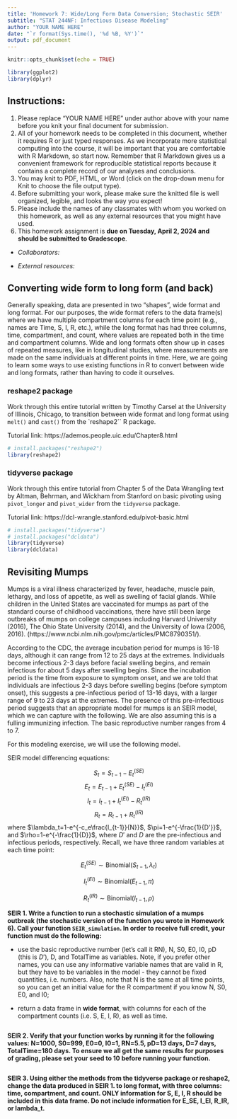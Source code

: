 ---
title: 'Homework 7: Wide/Long Form Data Conversion; Stochastic SEIR'
subtitle: "STAT 244NF: Infectious Disease Modeling"
author: "YOUR NAME HERE"
date: "`r format(Sys.time(), '%d %B, %Y')`"
output: pdf_document
---

```{r setup, include=FALSE}
knitr::opts_chunk$set(echo = TRUE)

library(ggplot2)
library(dplyr)
```

## Instructions:

1. Please replace "YOUR NAME HERE" under author above with your name before you knit your final document for submission.
2. All of your homework needs to be completed in this document, whether it requires R or just typed responses. As we incorporate more statistical computing into the course, it will be important that you are comfortable with R Markdown, so start now. Remember that R Markdown gives us a convenient framework for reproducible statistical reports because it contains a complete record of our analyses and conclusions.
3. You may knit to PDF, HTML, or Word (click on the drop-down menu for Knit to choose the file output type). 
4. Before submitting your work, please make sure the knitted file is well organized, legible, and looks the way you expect!
5. Please include the names of any classmates with whom you worked on this homework, as well as any external resources that you might have used.
6. This homework assignment is **due on Tuesday, April 2, 2024 and should be submitted to Gradescope**.

- *Collaborators:*

- *External resources:*

## Converting wide form to long form (and back)

Generally speaking, data are presented in two "shapes", wide format and long format. For our purposes, the wide format refers to the data frame(s) where we have multiple compartment columns for each time point (e.g., names are Time, S, I, R, etc.), while the long format has had three columns, time, compartment, and count, where values are repeated both in the time and compartment columns. Wide and long formats often show up in cases of repeated measures, like in longitudinal studies, where measurements are made on the same individuals at different points in time. Here, we are going to learn some ways to use existing functions in R to convert between wide and long formats, rather than having to code it ourselves. 

### reshape2 package

Work through this entire tutorial written by Timothy Carsel at the University of Illinois, Chicago, to transition between wide format and long format using `melt()` and `cast()` from the `reshape2`` R package.

Tutorial link: https://ademos.people.uic.edu/Chapter8.html

```{r}
# install.packages("reshape2")
library(reshape2)


```

### tidyverse package

Work through this entire tutorial from Chapter 5 of the Data Wrangling text by Altman, Behrman, and Wickham from Stanford on basic pivoting using `pivot_longer` and `pivot_wider` from the `tidyverse` package. 

Tutorial link: https://dcl-wrangle.stanford.edu/pivot-basic.html 

```{r}
# install.packages("tidyverse")
# install.packages("dcldata")
library(tidyverse)
library(dcldata)


```

## Revisiting Mumps

Mumps is a viral illness characterized by fever, headache, muscle pain, lethargy, and loss of appetite, as well as swelling of facial glands. While children in the United States are vaccinated for mumps as part of the standard course of childhood vaccinations, there have still been large outbreaks of mumps on college campuses including Harvard University (2016), The Ohio State University (2014), and the University of Iowa (2006, 2016). (https://www.ncbi.nlm.nih.gov/pmc/articles/PMC8790351/).

According to the CDC, the average incubation period for mumps is 16-18 days, although it can range from 12 to 25 days at the extremes. Individuals become infectious 2-3 days before facial swelling begins, and remain infectious for about 5 days after swelling begins. Since the incubation period is the time from exposure to symptom onset, and we are told that individuals are infectious 2-3 days before swelling begins (before symptom onset), this suggests a pre-infectious period of 13-16 days, with a larger range of 9 to 23 days at the extremes. The presence of this pre-infectious period suggests that an appropriate model for mumps is an SEIR model, which we can capture with the following. We are also assuming this is a fulling immunizing infection. The basic reproductive number ranges from 4 to 7. 

For this modeling exercise, we will use the following model.

SEIR model differencing equations:

$$S_t=S_{t-1}-E^{(SE)}_t$$
$$E_t=E_{t-1}+E^{(SE)}_t-I^{(EI)}_t$$
$$I_t=I_{t-1}+I^{(EI)}_t-R^{(IR)}_t$$
$$R_t=R_{t-1}+R^{(IR)}_t$$
where $\lambda_t=1-e^{-c_e\frac{I_{t-1}}{N}}$, $\pi=1-e^{-\frac{1}{D'}}$, and $\rho=1-e^{-\frac{1}{D}}$, where $D'$ and $D$ are the pre-infectious and infectious periods, respectively. Recall, we have three random variables at each time point:

$$E_t^{(SE)} \sim \text{Binomial}(S_{t-1}, \lambda_t)$$

$$I_t^{(EI)} \sim \text{Binomial}(E_{t-1}, \pi)$$

$$R_t^{(IR)} \sim \text{Binomial}(I_{t-1}, \rho)$$

**SEIR 1. Write a function to run a stochastic simulation of a mumps outbreak (the stochastic version of the function you wrote in Homework 6). Call your function `SEIR_simulation`. In order to receive full credit, your function must do the following:**

- use the basic reproductive number (let's call it RN), N, S0, E0, I0, pD (this is $D'$), D, and TotalTime as variables. Note, if you prefer other names, you can use any informative variable names that are valid in R, but they have to be variables in the model - they cannot be fixed quantities, i.e. numbers. Also, note that N is the same at all time points, so you can get an initial value for the R compartment if you know N, S0, E0, and I0;

- return a data frame in **wide format**, with columns for each of the compartment counts (i.e. S, E, I, R), as well as time.

```{r}

```

**SEIR 2. Verify that your function works by running it for the following values: N=1000, S0=999, E0=0, I0=1, RN=5.5, pD=13 days, D=7 days, TotalTime=180 days. To ensure we all get the same results for purposes of grading, please set your seed to 10 before running your function.**

```{r}

```

**SEIR 3. Using either the methods from the tidyverse package or reshape2, change the data produced in SEIR 1. to long format, with three columns: time, compartment, and count. ONLY information for S, E, I, R should be included in this data frame. Do not include information for E_SE, I_EI, R_IR, or lambda_t.**

```{r}

```

